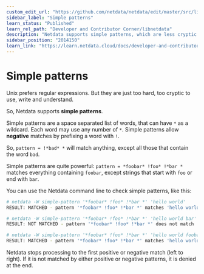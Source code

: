 ```yaml
---
custom_edit_url: "https://github.com/netdata/netdata/edit/master/src/libnetdata/simple_pattern/README.md"
sidebar_label: "Simple patterns"
learn_status: "Published"
learn_rel_path: "Developer and Contributor Corner/libnetdata"
description: "Netdata supports simple patterns, which are less cryptic versions of regular expressions. Use familiar notation for powerful results."
sidebar_position: "2014150"
learn_link: "https://learn.netdata.cloud/docs/developer-and-contributor-corner/libnetdata/simple-patterns"
---
```


# Simple patterns

Unix prefers regular expressions. But they are just too hard, too cryptic
to use, write and understand.

So, Netdata supports **simple patterns**.

Simple patterns are a space separated list of words, that can have `*`
as a wildcard. Each word may use any number of `*`. Simple patterns
allow **negative** matches by prefixing a word with `!`.

So, `pattern = !*bad* *` will match anything, except all those that
contain the word `bad`. 

Simple patterns are quite powerful: `pattern = *foobar* !foo* !*bar *`
matches everything containing `foobar`, except strings that start
with `foo` or end with `bar`.

You can use the Netdata command line to check simple patterns,
like this:

```sh
# netdata -W simple-pattern '*foobar* !foo* !*bar *' 'hello world'
RESULT: MATCHED - pattern '*foobar* !foo* !*bar *' matches 'hello world'

# netdata -W simple-pattern '*foobar* !foo* !*bar *' 'hello world bar'
RESULT: NOT MATCHED - pattern '*foobar* !foo* !*bar *' does not match 'hello world bar'

# netdata -W simple-pattern '*foobar* !foo* !*bar *' 'hello world foobar'
RESULT: MATCHED - pattern '*foobar* !foo* !*bar *' matches 'hello world foobar'
```

Netdata stops processing to the first positive or negative match
(left to right). If it is not matched by either positive or negative
patterns, it is denied at the end.


